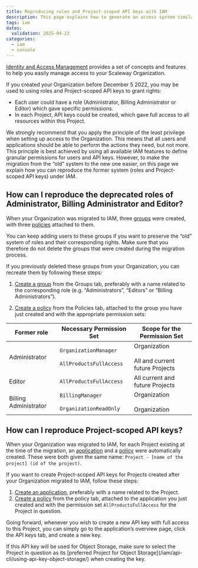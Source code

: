 ```yaml
---
title: Reproducing roles and Project-scoped API keys with IAM
description: This page explains how to generate an access system similar to Scaleway's roles feature and Project-scoped API keys, that existed before IAM.
tags: iam
dates:
  validation: 2025-04-23
categories:
  - iam
  - console
---
```



[Identity and Access Management](/iam/concepts/) provides a set of concepts and features to help you easily manage access to your Scaleway Organization.

If you created your Organization before December 5 2022, you may be used to using roles and Project-scoped API keys to grant rights:
- Each user could have a role (Administrator, Billing Administrator or Editor) which gave specific permissions.
- In each Project, API keys could be created, which gave full access to all resources within this Project.

We strongly recommend that you apply the principle of the least privilege when setting up access to the Organization. This means that all users and applications should be able to perform the actions they need, but not more. This principle is best achieved by using all available IAM features to define granular permissions for users and API keys. However, to make the migration from the “old” system to the new one easier, on this page we explain how you can reproduce the former system (roles and Project-scoped API keys) under IAM.

## How can I reproduce the deprecated roles of Administrator, Billing Administrator and Editor?

When your Organization was migrated to IAM, three [groups](/iam/concepts/#group) were created, with three [policies](/iam/concepts/#policy) attached to them.

<Lightbox image={image} alt="" />

You can keep adding users to these groups if you want to preserve the “old” system of roles and their corresponding rights. Make sure that you therefore do not delete the groups that were created during the migration process.

<Lightbox image={image2} alt="" />

If you previously deleted these groups from your Organization, you can recreate them by following these steps:

1. [Create a group](/iam/how-to/create-group/) from the Groups tab, preferably with a name related to the corresponding role (e.g. “Administrators”, “Editors” or “Billing Administrators”).

2. [Create a policy](/iam/how-to/create-policy/) from the Policies tab, attached to the group you have just created and with the appropriate permission sets:


| Former role           	| Necessary Permission Set                              	| Scope for the Permission Set                         	|
|-----------------------	|-------------------------------------------------------	|------------------------------------------------------	|
| Administrator         	| `OrganizationManager` <br /><br />`AllProductsFullAccess` 	| Organization <br /><br />All and current future Projects 	|
| Editor                	| `AllProductsFullAccess`                               	| All current and future Projects                      	|
| Billing Administrator 	| `BillingManager` <br /><br />`OrganizationReadOnly`       	| Organization <br /><br />Organization                    	|

## How can I reproduce Project-scoped API keys?

When your Organization was migrated to IAM, for each Project existing at the time of the migration, an [application](/iam/concepts/#application) and a [policy](/iam/concepts/#policy) were automatically created. These were both given the same name: `Project - [name of the project] (id of the project)`.

<Lightbox image={image3} alt="" />

If you want to create Project-scoped API keys for Projects created after your Organization migrated to IAM, follow these steps:
1. [Create an application](/iam/how-to/create-application/), preferably with a name related to the Project.
2. [Create a policy](/iam/how-to/create-policy/) from the policy tab, attached to the application you just created and with the permission set `AllProductsFullAccess` for the Project in question.

Going forward, whenever you wish to create a new API key with full access to this Project, you can simply go to the application’s overview page, click the API keys tab, and create a new key.

<Message type="important">
If this API key will be used for Object Storage, make sure to select the Project in question as its [preferred Project for Object Storage](/iam/api-cli/using-api-key-object-storage/) when creating the key.
</Message>



